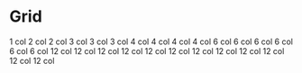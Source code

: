 
<Meta title='Layout/Grid' />

# Grid

<Canvas>
  <Story name='Default'>
    <Grid container spacing={2}>
      <Grid item xs={12}>
        <Box textAlign='center' sx={{ border: '1px dashed #ccc' }}>
          1 col
        </Box>
      </Grid>
      <Grid item xs={12} sm={6}>
        <Box textAlign='center' sx={{ border: '1px dashed #ccc' }}>
          2 col
        </Box>
      </Grid>
      <Grid item xs={12} sm={6}>
        <Box textAlign='center' sx={{ border: '1px dashed #ccc' }}>
          2 col
        </Box>
      </Grid>
      <Grid item xs={12} sm={4}>
        <Box textAlign='center' sx={{ border: '1px dashed #ccc' }}>
          3 col
        </Box>
      </Grid>
      <Grid item xs={12} sm={4}>
        <Box textAlign='center' sx={{ border: '1px dashed #ccc' }}>
          3 col
        </Box>
      </Grid>
      <Grid item xs={12} sm={4}>
        <Box textAlign='center' sx={{ border: '1px dashed #ccc' }}>
          3 col
        </Box>
      </Grid>
      <Grid item xs={12} sm={3}>
        <Box textAlign='center' sx={{ border: '1px dashed #ccc' }}>
          4 col
        </Box>
      </Grid>
      <Grid item xs={12} sm={3}>
        <Box textAlign='center' sx={{ border: '1px dashed #ccc' }}>
          4 col
        </Box>
      </Grid>
      <Grid item xs={12} sm={3}>
        <Box textAlign='center' sx={{ border: '1px dashed #ccc' }}>
          4 col
        </Box>
      </Grid>
      <Grid item xs={12} sm={3}>
        <Box textAlign='center' sx={{ border: '1px dashed #ccc' }}>
          4 col
        </Box>
      </Grid>
      <Grid item xs={12} sm={2}>
        <Box textAlign='center' sx={{ border: '1px dashed #ccc' }}>
          6 col
        </Box>
      </Grid>
      <Grid item xs={12} sm={2}>
        <Box textAlign='center' sx={{ border: '1px dashed #ccc' }}>
          6 col
        </Box>
      </Grid>
      <Grid item xs={12} sm={2}>
        <Box textAlign='center' sx={{ border: '1px dashed #ccc' }}>
          6 col
        </Box>
      </Grid>
      <Grid item xs={12} sm={2}>
        <Box textAlign='center' sx={{ border: '1px dashed #ccc' }}>
          6 col
        </Box>
      </Grid>
      <Grid item xs={12} sm={2}>
        <Box textAlign='center' sx={{ border: '1px dashed #ccc' }}>
          6 col
        </Box>
      </Grid>
      <Grid item xs={12} sm={2}>
        <Box textAlign='center' sx={{ border: '1px dashed #ccc' }}>
          6 col
        </Box>
      </Grid>
      <Grid item xs={12} sm={1}>
        <Box textAlign='center' sx={{ border: '1px dashed #ccc' }}>
          12 col
        </Box>
      </Grid>
      <Grid item xs={12} sm={1}>
        <Box textAlign='center' sx={{ border: '1px dashed #ccc' }}>
          12 col
        </Box>
      </Grid>
      <Grid item xs={12} sm={1}>
        <Box textAlign='center' sx={{ border: '1px dashed #ccc' }}>
          12 col
        </Box>
      </Grid>
      <Grid item xs={12} sm={1}>
        <Box textAlign='center' sx={{ border: '1px dashed #ccc' }}>
          12 col
        </Box>
      </Grid>
      <Grid item xs={12} sm={1}>
        <Box textAlign='center' sx={{ border: '1px dashed #ccc' }}>
          12 col
        </Box>
      </Grid>
      <Grid item xs={12} sm={1}>
        <Box textAlign='center' sx={{ border: '1px dashed #ccc' }}>
          12 col
        </Box>
      </Grid>
      <Grid item xs={12} sm={1}>
        <Box textAlign='center' sx={{ border: '1px dashed #ccc' }}>
          12 col
        </Box>
      </Grid>
      <Grid item xs={12} sm={1}>
        <Box textAlign='center' sx={{ border: '1px dashed #ccc' }}>
          12 col
        </Box>
      </Grid>
      <Grid item xs={12} sm={1}>
        <Box textAlign='center' sx={{ border: '1px dashed #ccc' }}>
          12 col
        </Box>
      </Grid>
      <Grid item xs={12} sm={1}>
        <Box textAlign='center' sx={{ border: '1px dashed #ccc' }}>
          12 col
        </Box>
      </Grid>
      <Grid item xs={12} sm={1}>
        <Box textAlign='center' sx={{ border: '1px dashed #ccc' }}>
          12 col
        </Box>
      </Grid>
      <Grid item xs={12} sm={1}>
        <Box textAlign='center' sx={{ border: '1px dashed #ccc' }}>
          12 col
        </Box>
      </Grid>
    </Grid>
  </Story>
</Canvas>
